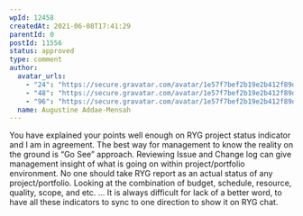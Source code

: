 ```yaml
---
wpId: 12458
createdAt: 2021-06-08T17:41:29
parentId: 0
postId: 11556
status: approved
type: comment
author:
  avatar_urls:
    - "24": "https://secure.gravatar.com/avatar/1e57f7bef2b19e2b412f89d14f0046cf?s=24&d=mm&r=g"
    - "48": "https://secure.gravatar.com/avatar/1e57f7bef2b19e2b412f89d14f0046cf?s=48&d=mm&r=g"
    - "96": "https://secure.gravatar.com/avatar/1e57f7bef2b19e2b412f89d14f0046cf?s=96&d=mm&r=g"
  name: Augustine Addae-Mensah
---
```


You have explained your points well enough on RYG project status indicator and I am in agreement. The best way for management to know the reality on the ground is “Go See” approach. Reviewing Issue and Change log can give management insight of what is going on within project/portfolio environment. No one should take RYG report as an actual status of any project/portfolio. Looking at the combination of budget, schedule, resource, quality, scope, and etc. … It is always difficult for lack of a better word, to have all these indicators to sync to one direction to show it on RYG chat.